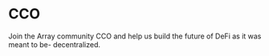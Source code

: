 # CCO

Join the Array community CCO and help us build the future of DeFi as it was meant to be- decentralized.
